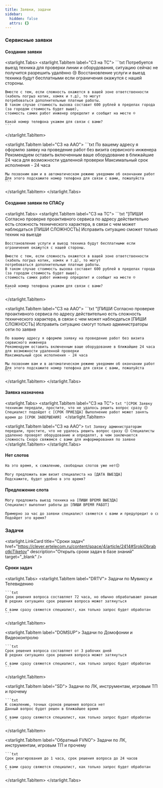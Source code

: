 ```yaml
---
title: Заявки, задачи
sidebar:
  hidden: false
  attrs: {}
---
```

### Сервисные заявки

#### Создание заявки

<starlight.Tabs>
  <starlight.TabItem label="СЗ на ТС">
    ```txt
    Потребуется выезд техника для проверки линии и оборудования, ситуацию сейчас не получится разрешить удалённо 😢
    Восстановление услуги и выезд техника будут бесплатными если ограничения окажутся с нашей стороны.

    Вместе с тем, если сложность окажется в вашей зоне ответственности (кабель погрыз котик, хомяк и т.д), то могут
    потребоваться дополнительные платные работы.
    В таком случае стоимость вызова составит 600 рублей в пределах города (за городом стоимость будет выше),
    стоимость самих работ инженер определит и сообщит на месте ☺️

    Какой номер телефона укажем для связи с вами?
    ```
  </starlight.TabItem>

  <starlight.TabItem label="СЗ на ААО">
    ```txt
    По вашему адресу я оформлю заявку на проведение работ без визита сервисного инженера
    Рекомендуем оставить включенным ваше оборудование в ближайшие 24 часа для возможности удаленной проверки
    Максимальный срок исполнения - 24 часа

    Мы позвоним вам и в автоматическом режиме уведомим об окончании работ
    Для этого подскажите номер телефона для связи с вами, пожалуйста
    ```
  </starlight.TabItem>
</starlight.Tabs>

#### Создание заявки по СПАСу

<starlight.Tabs>
  <starlight.TabItem label="СЗ на ТС">
    ```txt "[ПИШИ
    Согласно проверке проактивного сервиса по адресу действительно есть сложность технического характера, в связи с чем может наблюдаться [ПИШИ СЛОЖНОСТЬ]
    Исправить ситуацию сможет только техник на выезде

    Восстановление услуги и выезд техника будут бесплатными если ограничения окажутся с нашей стороны.

    Вместе с тем, если сложность окажется в вашей зоне ответственности (кабель погрыз котик, хомяк и т.д), то могут
    потребоваться дополнительные платные работы.
    В таком случае стоимость вызова составит 600 рублей в пределах города (за городом стоимость будет выше),
    стоимость самих работ инженер определит и сообщит на месте ☺️

    Какой номер телефона укажем для связи с вами?
    ```
  </starlight.TabItem>

  <starlight.TabItem label="СЗ на ААО">
    ```txt "[ПИШИ
    Согласно проверке проактивного сервиса по адресу действительно есть сложность технического характера, в связи с чем может наблюдаться [ПИШИ СЛОЖНОСТЬ]
    Исправить ситуацию смогут только администраторы сети по заявке

    По вашему адресу я оформлю заявку на проведение работ без визита сервисного инженера
    Рекомендуем оставить включенным ваше оборудование в ближайшие 24 часа для возможности удаленной проверки
    Максимальный срок исполнения - 24 часа

    Мы позвоним вам и в автоматическом режиме уведомим об окончании работ
    Для этого подскажите номер телефона для связи с вами, пожалуйста
    ```
  </starlight.TabItem>
</starlight.Tabs>

#### Заявка назначена

<starlight.Tabs>
  <starlight.TabItem label="СЗ на ТС">
    ```txt "[СРОК
    Заявку техникам передали, простите, что не удалось решить вопрос сразу 😔
    Специалист подойдет с [СРОК ПРИЕЗДА]
    Выполнение работ может занять время до [СРОК ЗАВЕРШЕНИЯ]
    ```
  </starlight.TabItem>

  <starlight.TabItem label="СЗ на ААО">
    ```txt
    Заявку администраторам передали, простите, что не удалось решить вопрос сразу 😔
    Специалисты удаленно проверят оборудование и определят, в чем заключается сложность
    Скоро свяжемся с вами для информирования по заявке
    ```
  </starlight.TabItem>
</starlight.Tabs>

#### Нет слотов

```txt "[ДАТА
На это время, к сожалению, свободных слотов уже нет😔

Могу предложить вам визит специалиста на [ДАТА ВЫЕЗДА]
Подскажите, будет удобно в это время?
```

#### Предложение слота

```txt "[ПИШИ
Могу предложить выезд техника на [ПИШИ ВРЕМЯ ВЫЕЗДА]
Специалист выполнит работы до [ПИШИ ВРЕМЯ РАБОТ]

Примерно за час до заявки специалист свяжется с вами и предупредит о своем выезде
Подойдет это время?
```

### Задачи

<starlight.LinkCard title="Сроки задач" href="https://clever.ertelecom.ru/content/space/4/article/2414#SrokiObrabotkiTiketov" description="Открыть сроки задач в базе знаний" target="_blank" />

#### Сроки задач

<starlight.Tabs>
  <starlight.TabItem label="DRTV">
    Задачи по Мувиксу и Телевидению

    ```txt
    Срок решения вопроса составляет 72 часа, но обычно обрабатывают раньше
    В редких ситуациях срок решения вопроса может затянуться

    С вами сразу свяжется специалист, как только запрос будет обработан
    ```
  </starlight.TabItem>

  <starlight.TabItem label="DOMSUP">
    Задачи по Домофонии и Видеоконтролю

    ```txt
    Срок решения вопроса составляет от 3 рабочих дней
    В редких ситуациях срок решения вопроса может затянуться

    С вами сразу свяжется специалист, как только запрос будет обработан
    ```
  </starlight.TabItem>

  <starlight.TabItem label="SD">
    Задачи по ЛК, инструментам, игровым ТП и прочему

    ```txt
    К сожалению, точных сроков решения вопроса нет
    Данный вопрос будет решен в ближайшее время

    С вами сразу свяжется специалист, как только запрос будет обработан
    ```
  </starlight.TabItem>

  <starlight.TabItem label="Обратный FVNO">
    Задачи по ЛК, инструментам, игровым ТП и прочему

    ```txt
    Срок реагирования до 1 часа, срок решения вопроса до 24 часов

    С вами сразу свяжется специалист, как только запрос будет обработан
    ```
  </starlight.TabItem>
</starlight.Tabs>
